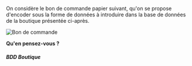 
On considère le bon de commande papier suivant, qu'on se propose d'encoder sous la forme de données à introduire dans la base de données de la boutique présentée ci-après.

![Bon de commande](10-td1-concepts-01-bon-de-commande.svg)

**Qu'en pensez-vous ?**

<div class="page-break"></div>

##### BDD Boutique


<DBecommerce />
